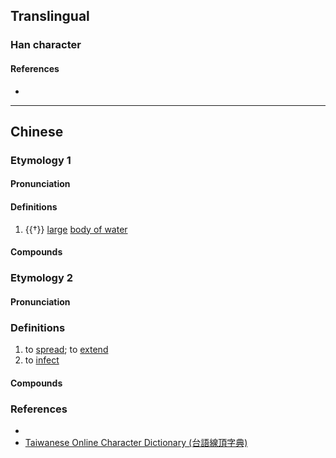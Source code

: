 {{character info}}
==Translingual==

===Han character===
{{Han char|rn=85|rad=水|as=09|sn=12|four=32189|canj=EUMF|ids=⿰氵炭}}

====References====
* {{Han ref|kx=0637.220|dkj=17851|dj=1044.170|hdz=31678.010|uh=6E60|ud=28256|bh=DA45|bd=55877}}

----

==Chinese==
{{zh-forms}}

===Etymology 1===

====Pronunciation====
{{zh-pron
|m=tàn
|c=taan3
|h=
|mn=thàn
|mc=y
|oc=y
|cat=
}}

====Definitions====
{{zh-hanzi}}

# {{†}} [[large]] [[body of water]]

====Compounds====
{{zh-der|湠漫}}

===Etymology 2===

====Pronunciation====
{{zh-pron
|mn=thòaⁿ
|cat=v
}}

===Definitions===
{{zh-hanzi}} {{tlb|zh|Min Nan}}

# to [[spread]]; to [[extend]]
# to [[infect]]

====Compounds====
{{zh-der|白湠:pe̍h-thòaⁿ|生湠:seⁿ-thòaⁿ, siⁿ-thòaⁿ|湠欉:thòaⁿ-châng|湠種:thòaⁿ-chéng|湠草:thòaⁿ-chháu|湠開:thòaⁿ--khui|湠囝:thòaⁿ-kiáⁿ|湠卵:thòaⁿ-nn̄g|湠澹:thòaⁿ-tâm}}

===References===
* {{thcwd|8572}}
* [http://210.240.194.97/tg/jitian/tgjt.asp Taiwanese Online Character Dictionary (台語線頂字典)]
